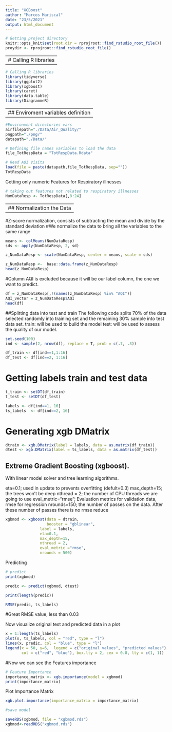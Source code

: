 ```yaml
---
title: "XGBoost"
author: "Marcos Mariscal"
date: "23/5/2021"
output: html_document
---
```

```r

# Getting project directory 
knitr::opts_knit$set(root.dir = rprojroot::find_rstudio_root_file())
proydir <- rprojroot::find_rstudio_root_file()

```

---
# Calling R libraries
---

```r

# Calling R libraries
library(tidyverse)
library(ggplot2)
library(xgboost)
library(caret)
library(data.table)
library(DiagrammeR)

```

---
## Enviroment variables definition
---

```r
#Environment directories vars
airfilepath="./Data/Air_Quality/"
pngpath="./png/"
datapath="./Data/"

# Defining file names variables to load the data
file_TotRespData = "TotRespData.Rdata"

```



```r
# Read AQI Visits
load(file = paste(datapath,file_TotRespData, sep=""))
TotRespData

```

Getting only numeric Features for Respiratory illnesses

```r

# taking out features not related to respiratory illnesses
NumDataResp <- TotRespData[,8:24]

```

---
## Normalization the Data
---
#Z-score normalization, consists of subtracting the mean and divide by the standard deviation
#We normalize the data to bring all the variables to the same range

```r
means <- colMeans(NumDataResp)
sds <- apply(NumDataResp, 2, sd)

z_NumDataResp <- scale(NumDataResp, center = means, scale = sds)

z_NumDataResp <-  base::data.frame(z_NumDataResp)
head(z_NumDataResp)


```
#Column AQI is excluded because it will be our label column, the one we want to predict.

```r
df = z_NumDataResp[,!(names(z_NumDataResp) %in% "AQI")]
AQI_vector = z_NumDataResp$AQI
head(df)

```

##Splitting data into test and train
The following code splits 70% of the data selected randomly into training set and the remaining 30% sample into test data set.
train: will be used to build the model
test: will be used to assess the quality of our model.

```r
set.seed(100)
ind <- sample(2, nrow(df), replace = T, prob = c(.7, .3))

df_train <- df[ind==1,1:16]
df_test <- df[ind==2, 1:16]

```

# Getting labels train and test data

```r
t_train <- setDT(df_train)
t_test <- setDT(df_test)

labels <- df[ind==1, 16]
ts_labels  <- df[ind==2, 16]

```

# Generating xgb DMatrix

```r

dtrain <- xgb.DMatrix(label = labels, data = as.matrix(df_train))
dtest <- xgb.DMatrix(label = ts_labels, data = as.matrix(df_test))

```


## Extreme Gradient Boosting (xgboost). 
With linear model solver and tree learning algorithms.

eta=0.1; used in update to prevents overfitting (defult=0.3)
max_depth=15; the trees won’t be deep
nthread = 2; the number of CPU threads we are going to use
eval_metric="rmse"; Evaluation metrics for validation data, rmse for regression
nrounds=150;  the number of passes on the data. After these number of passes there is no rmse reduce

```r
xgbmod <- xgboost(data = dtrain,
                  booster = "gblinear", 
               label = labels,
               eta=0.1,
               max_depth=15,
               nthread = 2,
               eval_metric ="rmse",
               nrounds = 500)

```

Predicting
```r
# predict
print(xgbmod)

predic <- predict(xgbmod, dtest)

print(length(predic))

RMSE(predic, ts_labels)

```
#Great RMSE value, less than 0.03

Now visualize original test and predicted data in a plot

```r

x = 1:length(ts_labels)
plot(x, ts_labels, col = "red", type = "l")
lines(x, predic, col = "blue", type = "l")
legend(x = 50, y=6,  legend = c("original values", "predicted values"), 
       col = c("red", "blue"), box.lty = 2, cex = 0.8, lty = c(1, 1))
```

#Now we can see the Features importance

```r
# Feature Importance
importance_matrix <- xgb.importance(model = xgbmod)
print(importance_matrix)
```

Plot Importance Matrix

```r
xgb.plot.importance(importance_matrix = importance_matrix)

```

```r
#save model

saveRDS(xgbmod, file = "xgbmod.rds")
xgbmod<-readRDS("xgbmod.rds")
```
